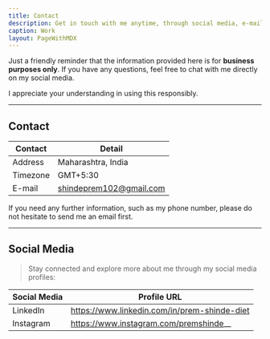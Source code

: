 ```yaml
---
title: Contact
description: Get in touch with me anytime, through social media, e-mail, or phone number.
caption: Work
layout: PageWithMDX
---
```


Just a friendly reminder that the information provided here is for **business purposes only**. If you have any questions, feel free to chat with me directly on my social media.

I appreciate your understanding in using this responsibly.

---

## Contact

| Contact  | Detail                  |
| -------- | ----------------------- |
| Address  | Maharashtra, India      |
| Timezone | GMT+5:30                |
| E-mail   | shindeprem102@gmail.com |

If you need any further information, such as my phone number, please do not hesitate to send me an email first.

---

## Social Media

> Stay connected and explore more about me through my social media profiles:

| Social Media | Profile URL                                  |
| ------------ | -------------------------------------------- |
| LinkedIn     | https://www.linkedin.com/in/prem-shinde-diet |
| Instagram    | https://www.instagram.com/premshinde__       |

